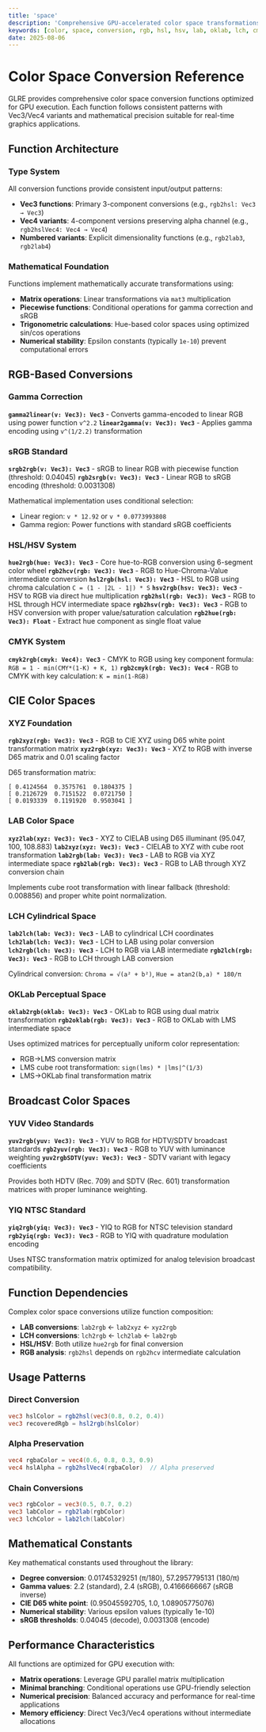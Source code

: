 ```yaml
---
title: 'space'
description: 'Comprehensive GPU-accelerated color space transformations for GLRE'
keywords: [color, space, conversion, rgb, hsl, hsv, lab, oklab, lch, cmyk, yuv, yiq, gamma, srgb]
date: 2025-08-06
---
```


# Color Space Conversion Reference

GLRE provides comprehensive color space conversion functions optimized for GPU execution. Each function follows consistent patterns with Vec3/Vec4 variants and mathematical precision suitable for real-time graphics applications.

## Function Architecture

### Type System

All conversion functions provide consistent input/output patterns:

- **Vec3 functions**: Primary 3-component conversions (e.g., `rgb2hsl: Vec3 → Vec3`)
- **Vec4 variants**: 4-component versions preserving alpha channel (e.g., `rgb2hslVec4: Vec4 → Vec4`)
- **Numbered variants**: Explicit dimensionality functions (e.g., `rgb2lab3`, `rgb2lab4`)

### Mathematical Foundation

Functions implement mathematically accurate transformations using:

- **Matrix operations**: Linear transformations via `mat3` multiplication
- **Piecewise functions**: Conditional operations for gamma correction and sRGB
- **Trigonometric calculations**: Hue-based color spaces using optimized sin/cos operations
- **Numerical stability**: Epsilon constants (typically `1e-10`) prevent computational errors

## RGB-Based Conversions

### Gamma Correction

**`gamma2linear(v: Vec3): Vec3`** - Converts gamma-encoded to linear RGB using power function `v^2.2`
**`linear2gamma(v: Vec3): Vec3`** - Applies gamma encoding using `v^(1/2.2)` transformation

### sRGB Standard

**`srgb2rgb(v: Vec3): Vec3`** - sRGB to linear RGB with piecewise function (threshold: 0.04045)
**`rgb2srgb(v: Vec3): Vec3`** - Linear RGB to sRGB encoding (threshold: 0.0031308)

Mathematical implementation uses conditional selection:

- Linear region: `v * 12.92` or `v * 0.0773993808`
- Gamma region: Power functions with standard sRGB coefficients

### HSL/HSV System

**`hue2rgb(hue: Vec3): Vec3`** - Core hue-to-RGB conversion using 6-segment color wheel
**`rgb2hcv(rgb: Vec3): Vec3`** - RGB to Hue-Chroma-Value intermediate conversion
**`hsl2rgb(hsl: Vec3): Vec3`** - HSL to RGB using chroma calculation `C = (1 - |2L - 1|) * S`
**`hsv2rgb(hsv: Vec3): Vec3`** - HSV to RGB via direct hue multiplication
**`rgb2hsl(rgb: Vec3): Vec3`** - RGB to HSL through HCV intermediate space
**`rgb2hsv(rgb: Vec3): Vec3`** - RGB to HSV conversion with proper value/saturation calculation
**`rgb2hue(rgb: Vec3): Float`** - Extract hue component as single float value

### CMYK System

**`cmyk2rgb(cmyk: Vec4): Vec3`** - CMYK to RGB using key component formula: `RGB = 1 - min(CMY*(1-K) + K, 1)`
**`rgb2cmyk(rgb: Vec3): Vec4`** - RGB to CMYK with key calculation: `K = min(1-RGB)`

## CIE Color Spaces

### XYZ Foundation

**`rgb2xyz(rgb: Vec3): Vec3`** - RGB to CIE XYZ using D65 white point transformation matrix
**`xyz2rgb(xyz: Vec3): Vec3`** - XYZ to RGB with inverse D65 matrix and 0.01 scaling factor

D65 transformation matrix:

```
[ 0.4124564  0.3575761  0.1804375 ]
[ 0.2126729  0.7151522  0.0721750 ]
[ 0.0193339  0.1191920  0.9503041 ]
```

### LAB Color Space

**`xyz2lab(xyz: Vec3): Vec3`** - XYZ to CIELAB using D65 illuminant (95.047, 100, 108.883)
**`lab2xyz(xyz: Vec3): Vec3`** - CIELAB to XYZ with cube root transformation
**`lab2rgb(lab: Vec3): Vec3`** - LAB to RGB via XYZ intermediate space
**`rgb2lab(rgb: Vec3): Vec3`** - RGB to LAB through XYZ conversion chain

Implements cube root transformation with linear fallback (threshold: 0.008856) and proper white point normalization.

### LCH Cylindrical Space

**`lab2lch(lab: Vec3): Vec3`** - LAB to cylindrical LCH coordinates
**`lch2lab(lch: Vec3): Vec3`** - LCH to LAB using polar conversion
**`lch2rgb(lch: Vec3): Vec3`** - LCH to RGB via LAB intermediate
**`rgb2lch(rgb: Vec3): Vec3`** - RGB to LCH through LAB conversion

Cylindrical conversion: `Chroma = √(a² + b²)`, `Hue = atan2(b,a) * 180/π`

### OKLab Perceptual Space

**`oklab2rgb(oklab: Vec3): Vec3`** - OKLab to RGB using dual matrix transformation
**`rgb2oklab(rgb: Vec3): Vec3`** - RGB to OKLab with LMS intermediate space

Uses optimized matrices for perceptually uniform color representation:

- RGB→LMS conversion matrix
- LMS cube root transformation: `sign(lms) * |lms|^(1/3)`
- LMS→OKLab final transformation matrix

## Broadcast Color Spaces

### YUV Video Standards

**`yuv2rgb(yuv: Vec3): Vec3`** - YUV to RGB for HDTV/SDTV broadcast standards
**`rgb2yuv(rgb: Vec3): Vec3`** - RGB to YUV with luminance weighting
**`yuv2rgbSDTV(yuv: Vec3): Vec3`** - SDTV variant with legacy coefficients

Provides both HDTV (Rec. 709) and SDTV (Rec. 601) transformation matrices with proper luminance weighting.

### YIQ NTSC Standard

**`yiq2rgb(yiq: Vec3): Vec3`** - YIQ to RGB for NTSC television standard
**`rgb2yiq(rgb: Vec3): Vec3`** - RGB to YIQ with quadrature modulation encoding

Uses NTSC transformation matrix optimized for analog television broadcast compatibility.

## Function Dependencies

Complex color space conversions utilize function composition:

- **LAB conversions**: `lab2rgb` ← `lab2xyz` ← `xyz2rgb`
- **LCH conversions**: `lch2rgb` ← `lch2lab` ← `lab2rgb`
- **HSL/HSV**: Both utilize `hue2rgb` for final conversion
- **RGB analysis**: `rgb2hsl` depends on `rgb2hcv` intermediate calculation

## Usage Patterns

### Direct Conversion

```glsl
vec3 hslColor = rgb2hsl(vec3(0.8, 0.2, 0.4))
vec3 recoveredRgb = hsl2rgb(hslColor)
```

### Alpha Preservation

```glsl
vec4 rgbaColor = vec4(0.6, 0.8, 0.3, 0.9)
vec4 hslAlpha = rgb2hslVec4(rgbaColor)  // Alpha preserved
```

### Chain Conversions

```glsl
vec3 rgbColor = vec3(0.5, 0.7, 0.2)
vec3 labColor = rgb2lab(rgbColor)
vec3 lchColor = lab2lch(labColor)
```

## Mathematical Constants

Key mathematical constants used throughout the library:

- **Degree conversion**: 0.01745329251 (π/180), 57.2957795131 (180/π)
- **Gamma values**: 2.2 (standard), 2.4 (sRGB), 0.4166666667 (sRGB inverse)
- **CIE D65 white point**: (0.95045592705, 1.0, 1.08905775076)
- **Numerical stability**: Various epsilon values (typically 1e-10)
- **sRGB thresholds**: 0.04045 (decode), 0.0031308 (encode)

## Performance Characteristics

All functions are optimized for GPU execution with:

- **Matrix operations**: Leverage GPU parallel matrix multiplication
- **Minimal branching**: Conditional operations use GPU-friendly selection
- **Numerical precision**: Balanced accuracy and performance for real-time applications
- **Memory efficiency**: Direct Vec3/Vec4 operations without intermediate allocations

